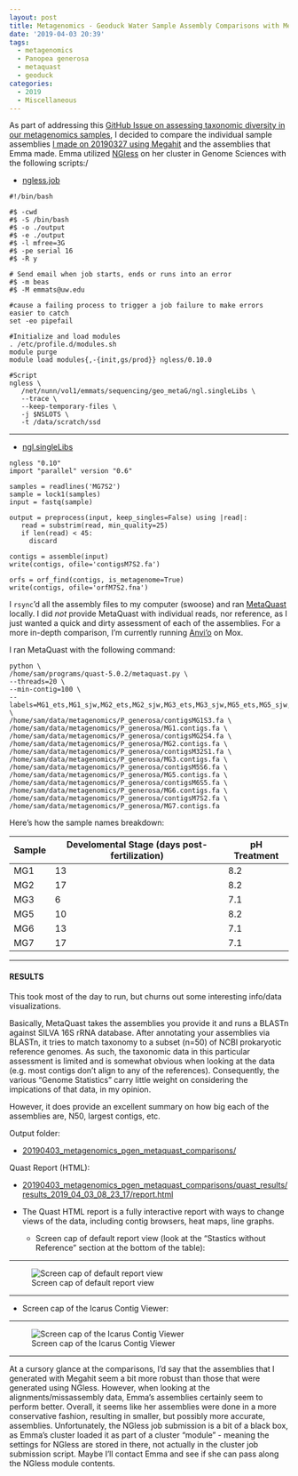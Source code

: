 ```yaml
---
layout: post
title: Metagenomics - Geoduck Water Sample Assembly Comparisons with MetaQuast
date: '2019-04-03 20:39'
tags:
  - metagenomics
  - Panopea generosa
  - metaquast
  - geoduck
categories:
  - 2019
  - Miscellaneous
---
```

As part of addressing this [GitHub Issue on assessing taxonomic diversity in our metagenomics samples](https://github.com/RobertsLab/resources/issues/547), I decided to compare the individual sample assemblies [I made on 20190327 using Megahit](https://robertslab.github.io/sams-notebook/posts/2019/2019-03-27-Metagenome-Assemblies-P.generosa-Water-Samples-Trimmed-HiSeqX-Data-Using-Megahit-on-Mox.html) and the assemblies that Emma made. Emma utilized [NGless](https://github.com/ngless-toolkit/ngless) on her cluster in Genome Sciences with the following scripts:/

- [ngless.job](http://eagle.fish.washington.edu/oyster/metagenomics_2019/ngless.job)

```shell
#!/bin/bash

#$ -cwd
#$ -S /bin/bash
#$ -o ./output
#$ -e ./output
#$ -l mfree=3G
#$ -pe serial 16
#$ -R y

# Send email when job starts, ends or runs into an error
#$ -m beas
#$ -M emmats@uw.edu

#cause a failing process to trigger a job failure to make errors easier to catch
set -eo pipefail

#Initialize and load modules
. /etc/profile.d/modules.sh
module purge
module load modules{,-{init,gs/prod}} ngless/0.10.0

#Script
ngless \
   /net/nunn/vol1/emmats/sequencing/geo_metaG/ngl.singleLibs \
   --trace \
   --keep-temporary-files \
   -j $NSLOTS \
   -t /data/scratch/ssd
```

---

- [ngl.singleLibs](http://eagle.fish.washington.edu/oyster/metagenomics_2019/ngl.singleLibs)

```shell
ngless "0.10"
import "parallel" version "0.6"

samples = readlines('MG7S2')
sample = lock1(samples)
input = fastq(sample)

output = preprocess(input, keep_singles=False) using |read|:
   read = substrim(read, min_quality=25)
   if len(read) < 45:
     discard

contigs = assemble(input)
write(contigs, ofile='contigsM7S2.fa')

orfs = orf_find(contigs, is_metagenome=True)
write(contigs, ofile='orfM7S2.fna')
```

I `rsync`'d all the assembly files to my computer (swoose) and ran [MetaQuast](http://quast.sourceforge.net/metaquast) locally. I did _not_ provide MetaQuast with individual reads, nor reference, as I just wanted a quick and dirty assessment of each of the assemblies. For a more in-depth comparison, I'm currently running [Anvi'o](http://merenlab.org/software/anvio/) on Mox.

I ran MetaQuast with the following command:

```shell
python \
/home/sam/programs/quast-5.0.2/metaquast.py \
--threads=20 \
--min-contig=100 \
--labels=MG1_ets,MG1_sjw,MG2_ets,MG2_sjw,MG3_ets,MG3_sjw,MG5_ets,MG5_sjw,MG6_ets,MG6_sjw,MG7_ets,MG7_sjw \
/home/sam/data/metagenomics/P_generosa/contigsMG1S3.fa \
/home/sam/data/metagenomics/P_generosa/MG1.contigs.fa \
/home/sam/data/metagenomics/P_generosa/contigsMG2S4.fa \
/home/sam/data/metagenomics/P_generosa/MG2.contigs.fa \
/home/sam/data/metagenomics/P_generosa/contigsM32S1.fa \
/home/sam/data/metagenomics/P_generosa/MG3.contigs.fa \
/home/sam/data/metagenomics/P_generosa/contigsM5S6.fa \
/home/sam/data/metagenomics/P_generosa/MG5.contigs.fa \
/home/sam/data/metagenomics/P_generosa/contigsM6S5.fa \
/home/sam/data/metagenomics/P_generosa/MG6.contigs.fa \
/home/sam/data/metagenomics/P_generosa/contigsM7S2.fa \
/home/sam/data/metagenomics/P_generosa/MG7.contigs.fa
```

Here's how the sample names breakdown:

| Sample | Develomental Stage (days post-fertilization) | pH Treatment |
|--------|-------------------------|--------------|
| MG1    | 13                      | 8.2          |
| MG2    | 17                      | 8.2          |
| MG3    | 6                       | 7.1          |
| MG5    | 10                      | 8.2          |
| MG6    | 13                      | 7.1          |
| MG7    | 17                      | 7.1          |



---

#### RESULTS

This took most of the day to run, but churns out some interesting info/data visualizations.

Basically, MetaQuast takes the assemblies you provide it and runs a BLASTn against SILVA 16S rRNA database. After annotating your assemblies via BLASTn, it tries to match taxonomy to a subset (n=50) of NCBI prokaryotic reference genomes. As such, the taxonomic data in this particular assessment is limited and is somewhat obvious when looking at the data (e.g. most contigs don't align to any of the references). Consequently, the various "Genome Statistics" carry little weight on considering the impications of that data, in my opinion.

However, it does provide an excellent summary on how big each of the assemblies are, N50, largest contigs, etc.

Output folder:

- [20190403_metagenomics_pgen_metaquast_comparisons/](http://gannet.fish.washington.edu/Atumefaciens/20190403_metagenomics_pgen_metaquast_comparisons/)

Quast Report (HTML):

- [20190403_metagenomics_pgen_metaquast_comparisons/quast_results/results_2019_04_03_08_23_17/report.html](http://gannet.fish.washington.edu/Atumefaciens/20190403_metagenomics_pgen_metaquast_comparisons/quast_results/results_2019_04_03_08_23_17/report.html)

- The Quast HTML report is a fully interactive report with ways to change views of the data, including contig browsers, heat maps, line graphs.

  - Screen cap of default report view (look at the "Stastics without Reference" section at the bottom of the table):

---

  ![Screen cap of default report view](https://github.com/RobertsLab/sams-notebook/blob/master/images/screencaps/20190404_metagenomics_pgen_quast-01.png?raw=true)

---

  - Screen cap of the Icarus Contig Viewer:

---

![Screen cap of the Icarus Contig Viewer](https://github.com/RobertsLab/sams-notebook/blob/master/images/screencaps/20190404_metagenomics_pgen_quast-02.png?raw=true)


---

At a cursory glance at the comparisons, I'd say that the assemblies that I generated with Megahit seem a bit more robust than those that were generated using NGless. However, when looking at the alignments/missassembly data, Emma's assemblies certainly seem to perform better. Overall, it seems like her assemblies were done in a more conservative fashion, resulting in smaller, but possibly more accurate, assemblies. Unfortunately, the NGless job submission is a bit of a black box, as Emma's cluster loaded it as part of a cluster "module" - meaning the settings for NGless are stored in there, not actually in the cluster job submission script. Maybe I'll contact Emma and see if she can pass along the NGless module contents.
